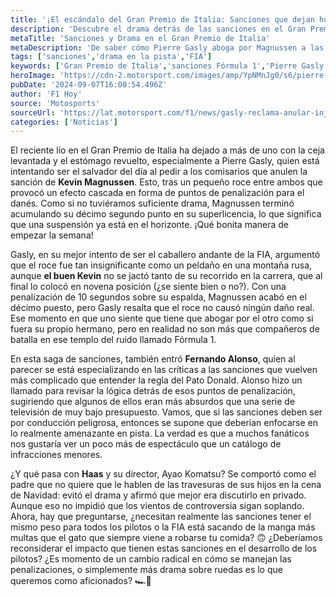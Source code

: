 ```yaml
---
title: '¡El escándalo del Gran Premio de Italia: Sanciones que dejan huella! '
description: 'Descubre el drama detrás de las sanciones en el Gran Premio de Italia, donde Pierre Gasly lucha por Kevin Magnussen y Fernando Alonso critica la FIA. ¡No te lo pierdas!'
metaTitle: 'Sanciones y Drama en el Gran Premio de Italia'
metaDescription: 'De saber cómo Pierre Gasly aboga por Magnussen a las críticas de Alonso. Conoce el drama que agita la Fórmula 1 en la reciente carrera.'
tags: ['sanciones','drama en la pista','FIA']
keywords: ['Gran Premio de Italia','sanciones Fórmula 1','Pierre Gasly','Kevin Magnussen','Fernando Alonso']
heroImage: 'https://cdn-2.motorsport.com/images/amp/YpNMnJg0/s6/pierre-gasly-alpine-a524-kevin.jpg'
pubDate: '2024-09-07T16:00:54.496Z'
author: 'F1 Hoy'
source: 'Motosports'
sourceUrl: 'https://lat.motorsport.com/f1/news/gasly-reclama-anular-injusta-suspension-magnussen/10650590/?utm_source=RSS&utm_medium=referral&utm_campaign=RSS-F1&utm_term=News&utm_content=lat'
categories: ['Noticias']
---
```

El reciente lío en el Gran Premio de Italia ha dejado a más de uno con la ceja levantada y el estómago revuelto, especialmente a Pierre Gasly, quien está intentando ser el salvador del día al pedir a los comisarios que anulen la sanción de **Kevin Magnussen**. Esto, tras un pequeño roce entre ambos que provocó un efecto cascada en forma de puntos de penalización para el danés. Como si no tuviéramos suficiente drama, Magnussen terminó acumulando su décimo segundo punto en su superlicencia, lo que significa que una suspensión ya está en el horizonte. ¡Qué bonita manera de empezar la semana!

Gasly, en su mejor intento de ser el caballero andante de la FIA, argumentó que el roce fue tan insignificante como un peldaño en una montaña rusa, aunque **el buen Kevin** no se jactó tanto de su recorrido en la carrera, que al final lo colocó en novena posición (¿se siente bien o no?). Con una penalización de 10 segundos sobre su espalda, Magnussen acabó en el décimo puesto, pero Gasly resalta que el roce no causó ningún daño real. Ese momento en que uno siente que tiene que abogar por el otro como si fuera su propio hermano, pero en realidad no son más que compañeros de batalla en ese templo del ruido llamado Fórmula 1.

En esta saga de sanciones, también entró **Fernando Alonso**, quien al parecer se está especializando en las críticas a las sanciones que vuelven más complicado que entender la regla del Pato Donald. Alonso hizo un llamado para revisar la lógica detrás de esos puntos de penalización, sugiriendo que algunos de ellos eran más absurdos que una serie de televisión de muy bajo presupuesto. Vamos, que si las sanciones deben ser por conducción peligrosa, entonces se supone que deberían enfocarse en lo realmente amenazante en pista. La verdad es que a muchos fanáticos nos gustaría ver un poco más de espectáculo que un catálogo de infracciones menores.

¿Y qué pasa con **Haas** y su director, Ayao Komatsu? Se comportó como el padre que no quiere que le hablen de las travesuras de sus hijos en la cena de Navidad: evitó el drama y afirmó que mejor era discutirlo en privado. Aunque eso no impidió que los vientos de controversia sigan soplando. Ahora, hay que preguntarse, ¿necesitan realmente las sanciones tener el mismo peso para todos los pilotos o la FIA está sacando de la manga más multas que el gato que siempre viene a robarse tu comida? 🙃 ¿Deberíamos reconsiderar el impacto que tienen estas sanciones en el desarrollo de los pilotos? ¿Es momento de un cambio radical en cómo se manejan las penalizaciones, o simplemente más drama sobre ruedas es lo que queremos como aficionados? 🏎️💨


